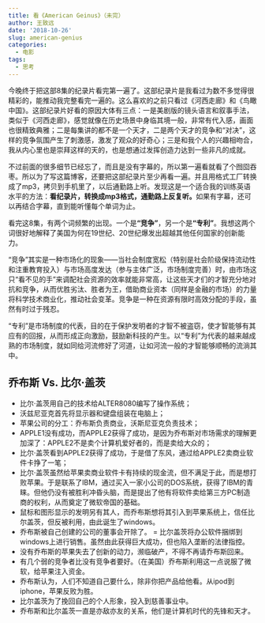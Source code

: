 ```yaml
---
title: 看《American Geinus》（未完）
author: 王致远
date: '2018-10-26'
slug: american-genius
categories:
  - 电影
tags:
  - 思考
---
```


今晚终于把这部8集的纪录片看完第一遍了。这部纪录片是我看过为数不多觉得很精彩的，能推动我完整看完一遍的。这么喜欢的之前只看过《河西走廊》和《鸟瞰中国》。这部纪录片好看的原因大体有三点：一是美剧版的镜头语言和叙事手法，类似于《河西走廊》，感觉就像在历史场景中身临其境一般，非常有代入感，画面也很精致典雅；二是每集讲的都不是一个天才，二是两个天才的竞争和“对决”，这样的竞争氛围产生了刺激感，激发了观众的好奇心；三是和我个人的兴趣相吻合，我从内心里也是崇拜这样的天的，也是想通过发挥创造力达到一些非凡的成就。


不过前面的很多细节已经忘了，而且是没有字幕的，所以第一遍看就看了个囫囵吞枣。所以为了写这篇博客，还要把这部纪录片至少再看一遍。并且用格式工厂转换成了mp3，拷贝到手机里了，以后通勤路上听。发现这是一个适合我的训练英语水平的方法：**看纪录片，转换成mp3格式，通勤路上反复听。**如果有字幕，还可以再结合字幕，直到能听懂每个单词为止。

看完这8集，有两个词频繁的出现。一个是**“竞争”**，另一个是**“专利”**。我想这两个词很好地解释了美国为何在19世纪、20世纪爆发出超越其他任何国家的创新能力。

“竞争”其实是一种市场化的现象——当社会制度宽松（特别是社会阶级保持流动性和注重教育投入）与市场高度发达（参与主体广泛，市场制度完善）时，由市场这只“看不见的手”来调配社会资源的效率就能非常高，让这些天才们的才智充分地对抗和竞争，从而优胜劣汰、胜者为王，借助商业资本（同样是金融的市场）的力量将科学技术商业化，推动社会变革。竞争是一种在资源有限时高效分配的手段，虽然有时过于残忍。

“专利”是市场制度的代表，目的在于保护发明者的才智不被盗窃，使才智能够有其应有的回报，从而形成正向激励，鼓励新科技的产生。以“专利”为代表的越来越成熟的市场制度，就如同给河流修好了河道，让如河流一般的才智能够顺畅的流淌其中。

## 乔布斯 Vs. 比尔·盖茨

- 比尔·盖茨用自己的技术给ALTER8080编写了操作系统；
- 沃兹尼亚克首先将显示器和键盘组装在电脑上；
- 苹果公司的分工：乔布斯负责商业，沃斯尼亚克负责技术；
- APPLE1没有成功，而APPLE2获得了成功，是因为乔布斯对市场需求的理解更加深了：APPLE2不是卖个计算机爱好者的，而是卖给大众的；
- 比尔·盖茨看到APPLE2获得了成功，于是借了东风，通过给APPLE2卖商业软件卡挣了一笔；
- 比尔·盖茨虽然给苹果卖商业软件卡有持续的现金流，但不满足于此，而是想打败苹果。于是联系了IBM，通过买入一家小公司的DOS系统，获得了IBM的青睐。但他仍没有被胜利冲昏头脑，而是提出了他有将软件卖给第三方PC制造商的权利，从而奠定了微软帝国的基础。
- 鼠标和图形显示的发明另有其人，而乔布斯想将其引入到苹果系统上，信任比尔盖茨，但反被利用，由此诞生了windows。
- 乔布斯被自己创建的公司的董事会开除了。
= 比尔盖茨将办公软件捆绑到windows上进行销售。虽然由此获得巨大成功，但也陷入垄断的法律指控。
- 没有乔布斯的苹果失去了创新的动力，濒临破产，不得不再请乔布斯回来。
- 有几个弱的竞争者比没有竞争者要好。（在美国）乔布斯利用这一点说服了微软，给苹果注入资金。
- 乔布斯认为，人们不知道自己要什么，除非你把产品给他看。从ipod到iphone，苹果反败为胜。
- 比尔盖茨为了挽回自己的个人形象，投入到慈善事业中。
- 乔布斯和比尔盖茨一直是亦敌亦友的关系，他们是计算机时代的先锋和天才。

